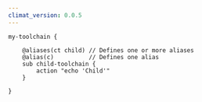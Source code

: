 ```yaml
---
climat_version: 0.0.5
---
```

```clidsl title=toolchain.cli {3-4}
my-toolchain {

    @aliases(ct child) // Defines one or more aliases
    @alias(c)          // Defines one alias
    sub child-toolchain {
        action "echo 'Child'"
    }

}
```